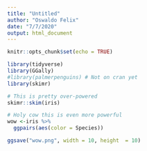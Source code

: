 ```yaml
---
title: "Untitled"
author: "Oswaldo Felix"
date: "7/7/2020"
output: html_document
---
```


```r
knitr::opts_chunk$set(echo = TRUE)
```

```r
library(tidyverse)
library(GGally)
#library(palmerpenguins) # Not on cran yet
library(skimr)
```

```r
# This is pretty over-powered
skimr::skim(iris)
```

```r
# Holy cow this is even more powerful
wow <-iris %>%
  ggpairs(aes(color = Species))

ggsave("wow.png", width = 10, height  = 10)

```


